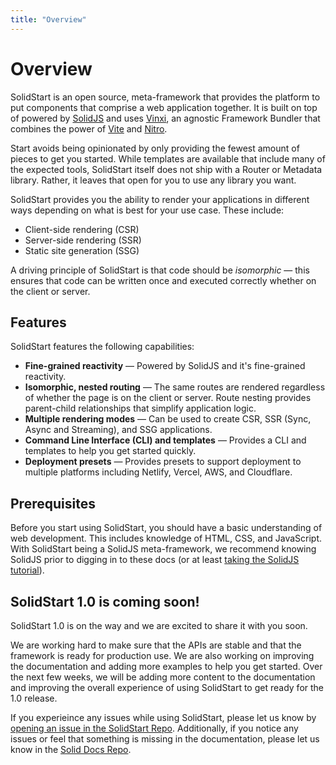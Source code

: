 ```yaml
---
title: "Overview"
---
```


# Overview

SolidStart is an open source, meta-framework that provides the platform to put components that comprise a web application together.
It is built on top of powered by [SolidJS](/) and uses [Vinxi](https://vinxi.vercel.app/), an agnostic Framework Bundler that combines the power of [Vite](https://vitejs.dev) and [Nitro](https://nitro.unjs.io/).

Start avoids being opinionated by only providing the fewest amount of pieces to get you started.
While templates are available that include many of the expected tools, SolidStart itself does not ship with a Router or Metadata library.
Rather, it leaves that open for you to use any library you want.

SolidStart provides you the ability to render your applications in different ways depending on what is best for your use case.
These include:

- Client-side rendering (CSR)
- Server-side rendering (SSR)
- Static site generation (SSG)

A driving principle of SolidStart is that code should be _isomorphic_ &mdash; this ensures that code can be written once and executed correctly whether on the client or server.

## Features

SolidStart features the following capabilities:

- **Fine-grained reactivity** &mdash; Powered by SolidJS and it's fine-grained reactivity.
- **Isomorphic, nested routing** &mdash; The same routes are rendered regardless of whether the page is on the client or server.
  Route nesting provides parent-child relationships that simplify application logic.
- **Multiple rendering modes** &mdash; Can be used to create CSR, SSR (Sync, Async and Streaming), and SSG applications.
- **Command Line Interface (CLI) and templates** &mdash; Provides a CLI and templates to help you get started quickly.
- **Deployment presets** &mdash; Provides presets to support deployment to multiple platforms including Netlify, Vercel, AWS, and Cloudflare.

## Prerequisites

Before you start using SolidStart, you should have a basic understanding of web development.
This includes knowledge of HTML, CSS, and JavaScript.
With SolidStart being a SolidJS meta-framework, we recommend knowing SolidJS prior to digging in to these docs (or at least [taking the SolidJS tutorial](https://www.solidjs.com/tutorial)).

## SolidStart 1.0 is coming soon!

SolidStart 1.0 is on the way and we are excited to share it with you soon.

We are working hard to make sure that the APIs are stable and that the framework is ready for production use.
We are also working on improving the documentation and adding more examples to help you get started.
Over the next few weeks, we will be adding more content to the documentation and improving the overall experience of using SolidStart to get ready for the 1.0 release.

If you experieince any issues while using SolidStart, please let us know by [opening an issue in the SolidStart Repo](https://github.com/solidjs/solid-start/issues).
Additionally, if you notice any issues or feel that something is missing in the documentation, please let us know in the [Solid Docs Repo](https://github.com/solidjs/solid-docs-next/issues).
